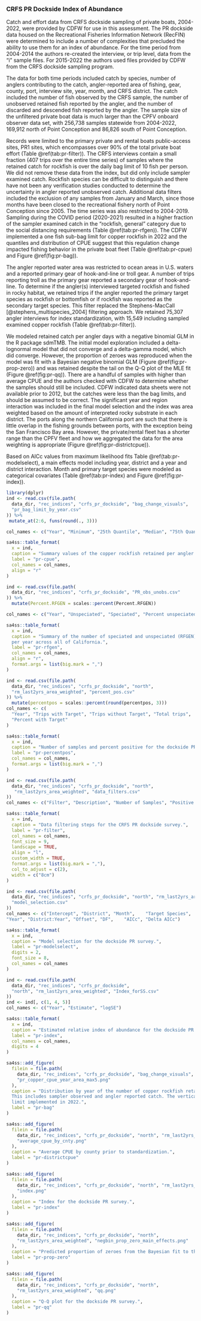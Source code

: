 ### CRFS PR Dockside Index of Abundance {#crfs-pr-index}

Catch and effort data from CRFS dockside sampling of private boats, 2004-2022, 
were provided by CDFW for use in this assessment. The PR dockside data housed 
on the Recreational Fisheries Information Network (RecFIN) were 
determined to include a number of complexities that precluded the ability to 
use them for an index of abundance. For the time period from 2004-2014 the authors 
re-created the interview, or trip level, data from the "i" sample files.  For 2015-2022 
the authors used files provided by CDFW from the CRFS dockside sampling program.

The data for both time periods included catch by species, number of anglers contributing to the catch, angler-reported area of fishing, 
gear, county, port, interview site, year, month, and CRFS district. The catch included 
the number of fish observed by the CRFS sample, the number of unobserved retained fish reported 
by the angler, and the number of discarded and descended fish reported by the angler.
The sample size of the 
unfiltered private boat data is much larger than the CPFV onboard observer data set, 
with 256,738 samples statewide from 2004-2022, 169,912 north 
of Point Conception and 86,826 south of Point Conception. 

Records were limited to the primary private and rental boats public-access sites, 
PR1 sites, which encompasses over 90% of the total private boat effort 
(Table \@ref(tab:pr-filter)). The CRFS interviews contain a small fraction 
(407 trips over the entire time series) of samples where the retained catch for 
rockfish is over the daily bag limit of 10 
fish per person. We did not remove these data from the index, but did 
only include sampler examined catch.  Rockfish species can be difficult to distinguish and there 
have not been any verification studies conducted to determine the uncertainty in angler reported 
unobserved catch.
Additional data filters included the exclusion of any samples from January and 
March, since those months have been closed to the recreational fishery north of Point 
Conception since 2005.  The time series was also restricted to 2004-2019.  Sampling during the 
COVID period (2020-2021) resulted in a higher fraction of the sampler examined catch in the 
"rockfish, general" category due to the social distancing requirements (Table \@ref(tab:pr-rfgen)). The CDFW 
implemented a one fish sub-bag limit for copper rockfish in 2022 and the quantiles and distribution of CPUE suggest that this 
regulation change impacted fishing behavior in the private boat fleet (Table \@ref(tab:pr-cpue) and 
Figure \@ref(fig:pr-bag)).

The angler reported water area was restricted to ocean areas in U.S. waters 
and a reported primary gear 
of hook-and-line or troll gear.  A number of trips reporting troll as the primary gear reported
a secondary gear of hook-and-line. To determine if the angler(s) interviewed targeted rockfish and
fished in rocky habitat, we retained trips if the angler reported the primary target species 
as rockfish or bottomfish or if rockfish was reported as the secondary target species. This filter 
replaced the Stephens-MacCall [@stephens_multispecies_2004] filtering approach. We retained 75,307 angler 
interviews for index standardization, with 15,549 including sampled examined copper rockfish (Table \@ref(tab:pr-filter)).  

We modeled retained catch per angler days with a negative binomial GLM in the R package sdmTMB. The initial model exploration included 
a delta-lognormal model that did not converge and a delta-gamma model, which did converge.  However, the proportion of zeroes was 
reproduced when the model was fit with a Bayesian negative binomial GLM (Figure \@ref(fig:pr-prop-zero)) and was retained despite the 
tail on the Q-Q plot of the MLE fit (Figure \@ref(fig:pr-qq)).  There are a handful of samples 
with higher than average CPUE and the authors checked with CDFW to determine whether the samples should still be included. 
CDFW indicated data sheets were not available prior to 2012, but the catches were less than 
the bag limits, and should be assumed to be correct. The significant year and region interaction was included in the final 
model selection and the index was area weighted based on the amount of interpreted rocky substrate in each district.  The ports along the northern 
California port are such that there is little overlap in the fishing grounds between ports, with the exception being the San Francisco Bay area. 
However, the private/rental fleet has a shorter range than the CPFV fleet and how we aggregated the data for the area weighting is appropriate (Figure \@ref(fig:pr-districtcpue)). 

Based on AICc values from maximum likelihood fits Table \@ref(tab:pr-modelselect), 
a main effects model including year, district and a year and district interaction. 
Month and primary target species were modeled as categorical covariates 
 (Table \@ref(tab:pr-index) and Figure \@ref(fig:pr-index)).

<!--Tables -->

\newpage

```r
library(dplyr)
ind <- read.csv(file.path(
  data_dir, "rec_indices", "crfs_pr_dockside", "bag_change_visuals",
  "pr_bag_limit_by_year.csv"
)) %>%
 mutate_at(2:6, funs(round(., 3)))

col_names <- c("Year", "Minimum", "25th Quantile", "Median", "75th Quantile", "Maximum")

sa4ss::table_format(
  x = ind,
  caption = "Summary values of the copper rockfish retained per angler (CPUE) to look at the effects of the sub-bag limit.",
  label = "pr-cpue",
  col_names = col_names,
  align = "r"
)
```

\newpage

```r
ind <- read.csv(file.path(
  data_dir, "rec_indices", "crfs_pr_dockside", "PR_obs_unobs.csv"
)) %>%
  mutate(Percent.RFGEN = scales::percent(Percent.RFGEN))

col_names <- c("Year", "Unspeciated", "Speciated", "Percent unspeciated")

sa4ss::table_format(
  x = ind,
  caption = "Summary of the number of speciated and unspeciated (RFGEN) rockfish 
  per year across all of California.",
  label = "pr-rfgen",
  col_names = col_names,
  align = "r",
  format.args = list(big.mark = ",")
)
```

\newpage

```r
ind <- read.csv(file.path(
  data_dir, "rec_indices", "crfs_pr_dockside", "north",
  "rm_last2yrs_area_weighted", "percent_pos.csv"
)) %>%
  mutate(percentpos = scales::percent(round(percentpos, 3)))
col_names <- c(
  "Year", "Trips with Target", "Trips without Target", "Total trips",
  "Percent with Target"
)

sa4ss::table_format(
  x = ind,
  caption = "Number of samples and percent positive for the dockside PR survey.",
  label = "pr-percentpos",
  col_names = col_names,
  format.args = list(big.mark = ",")
)
```

\newpage


```r
ind <- read.csv(file.path(
  data_dir, "rec_indices", "crfs_pr_dockside", "north",
   "rm_last2yrs_area_weighted", "data_filters.csv"
))
col_names <- c("Filter", "Description", "Number of Samples", "Positive Samples")

sa4ss::table_format(
  x = ind,
  caption = "Data filtering steps for the CRFS PR dockside survey.",
  label = "pr-filter",
  col_names = col_names,
  font_size = 9,
  landscape = TRUE,
  align = "l",
  custom_width = TRUE,
  format.args = list(big.mark = ","),
  col_to_adjust = c(2),
  width = c("8cm")
)
```

\newpage

```r
ind <- read.csv(file.path(
  data_dir, "rec_indices", "crfs_pr_dockside", "north", "rm_last2yrs_area_weighted",
  "model_selection.csv"
))
col_names <- c("Intercept",	"District",	"Month",	"Target Species",
"Year",	"District:Year", "Offset", "DF",	"AICc",	"Delta AICc")

sa4ss::table_format(
  x = ind,
  caption = "Model selection for the dockside PR survey.",
  label = "pr-modelselect",
  digits = 2,
  font_size = 8,
  col_names = col_names
)
```


\newpage

```r
ind <- read.csv(file.path(
  data_dir, "rec_indices", "crfs_pr_dockside",
  "north", "rm_last2yrs_area_weighted", "Index_forSS.csv"
))
ind <- ind[, c(1, 4, 5)]
col_names <- c("Year", "Estimate", "logSE")

sa4ss::table_format(
  x = ind,
  caption = "Estimated relative index of abundance for the dockside PR survey.",
  label = "pr-index",
  col_names = col_names,
  digits = 4
)
```

\newpage

<!--Figures -->


```r
sa4ss::add_figure(
  filein = file.path(
    data_dir, "rec_indices", "crfs_pr_dockside", "bag_change_visuals",
    "pr_copper_cpue_year_area_max5.png"
  ),
  caption = "Distribution by year of the number of copper rockfish retained per angler. 
  This includes sampler observed and angler reported catch. The vertical line at 1 represents the sub-bag 
  limit implemented in 2022.",
  label = "pr-bag"
)
```

\newpage

```r
sa4ss::add_figure(
  filein = file.path(
    data_dir, "rec_indices", "crfs_pr_dockside", "north", "rm_last2yrs_area_weighted",
    "average_cpue_by_cnty.png"
  ),
  caption = "Average CPUE by county prior to standardization.",
  label = "pr-districtcpue"
)
```


\newpage

```r
sa4ss::add_figure(
  filein = file.path(
    data_dir, "rec_indices", "crfs_pr_dockside", "north", "rm_last2yrs_area_weighted",
    "index.png"
  ),
  caption = "Index for the dockside PR survey.",
  label = "pr-index"
)
```

\newpage

```r
sa4ss::add_figure(
  filein = file.path(
    data_dir, "rec_indices", "crfs_pr_dockside", "north",
    "rm_last2yrs_area_weighted", "negbin_prop_zero_main_effects.png"
  ),
  caption = "Predicted proportion of zeroes from the Bayesian fit to the main effects model.",
  label = "pr-prop-zero"
)
```




\newpage

```r
sa4ss::add_figure(
  filein = file.path(
    data_dir, "rec_indices", "crfs_pr_dockside", "north",
    "rm_last2yrs_area_weighted", "qq.png"
  ),
  caption = "Q-Q plot for the dockside PR survey.",
  label = "pr-qq"
)
```

\newpage


